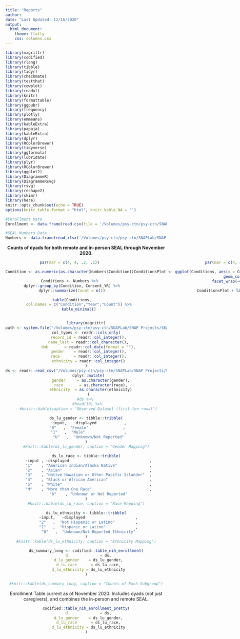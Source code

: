 ```yaml
---
title: "Reports"
author: 
date: "Last Updated: 12/16/2020"
output: 
  html_document:
    theme: flatly
    css: columns.css
---
```


```r

library(magrittr)
library(codified)
library(rlang)
library(tibble)
library(tidyr)
library(checkmate)
library(testthat)
library(cowplot)
library(readxl)
library(knitr)
library(formattable)
library(ggpubr)
library(frequency)
library(plotly)
library(emmeans)
library(kableExtra)
library(papaja)
library(kableExtra)
library(dplyr)
library(RColorBrewer)
library(tidyverse)
library(ggformula)
library(lubridate)
library(plyr)
library(RColorBrewer)
library(ggplot2)
library(DiagrammeR)
library(DiagrammeRsvg)
library(rsvg)
library(reshape2)
library(skimr)
library(here)
knitr::opts_chunk$set(echo = TRUE)
options(knitr.table.format = "html", knitr.kable.NA = '') 
```


```r
#Enrollment Data
Enrollment <- data.frame(read.csv(file = '/Volumes/psy-ctn/psy-ctn/SNAPLab/SNAP Projects/SEAL/Data Management/Enrollment_Table/Enrollment_Table15DEC2020_Rversion.csv'))

#SEAL Numbers Data
Numbers <- data.frame(read_xlsx('/Volumes/psy-ctn/psy-ctn/SNAPLab/SNAP Projects/SEAL/Data Management/Enrollment_Table/SEAL_Numbers_16DEC2020.xlsx','Current_Data'))

```


<center>
**Counts of dyads for both remote and in-person SEAL through November 2020.** 
<center>




:::: {style="display: flex;"}

::: {}
```r
par(mar = c(4, 4, .2, .1))

Condition <- as.numeric(as.character(Numbers$Condition))

Conditions <- Numbers %>%
  dplyr::group_by(Condition, Consent_YR) %>%
  dplyr::summarize(Count = n())

  kable(Conditions,
        col.names = c("Condition","Year","Count")) %>%
        kable_minimal()

```
:::

::: {}
```r
par(mar = c(4, 4, .2, .1))

ConditionsPlot <- ggplot(Conditions, aes(x = Consent_YR, y = Count, fill = Condition)) +
  geom_col() +
  facet_wrap(~Condition)

ConditionsPlot + labs(x = "Year")
```
:::

::::
```r

library(magrittr)
path <- system.file("/Volumes/psy-ctn/psy-ctn/SNAPLab/SNAP Projects/SEAL/Data Management/Enrollment_Table/Enrollment_Table15DEC2020_Rversion.csv", package="codified")
col_types <- readr::cols_only(
  record_id = readr::col_integer(),
  name_last = readr::col_character(),
  dob       = readr::col_date(format = ""),
  gender    = readr::col_integer(),
  race      = readr::col_integer(),
  ethnicity = readr::col_integer()
)
ds <- readr::read_csv("/Volumes/psy-ctn/psy-ctn/SNAPLab/SNAP Projects/SEAL/Data Management/Enrollment_Table/Enrollment_Table15DEC2020_Rversion.csv") %>%
  dplyr::mutate(
    gender     = as.character(gender),
    race       = as.character(race),
    ethnicity  = as.character(ethnicity)
  )
#ds %>% 
  #head(10) %>% 
  #knitr::kable(caption = "Observed Dataset (first ten rows)")
```

```r
ds_lu_gender <- tibble::tribble(
  ~input,   ~displayed            ,
  "0"   ,  "Female"               , 
  "1"   ,  "Male"                 ,
  "U"   ,  "Unknown/Not Reported"
)
#knitr::kable(ds_lu_gender, caption = "Gender Mapping")
```

```r
ds_lu_race <- tibble::tribble(
  ~input , ~displayed                                   ,
  "1"    , "American Indian/Alaska Native"              ,
  "2"    , "Asian"                                      ,
  "3"    , "Native Hawaiian or Other Pacific Islander"  ,
  "4"    , "Black or African American"                  ,
  "5"    , "White"                                      ,
  "M"    , "More than One Race"                         ,
  "6"    , "Unknown or Not Reported"
)
#knitr::kable(ds_lu_race, caption = "Race Mapping")
```

```r
ds_lu_ethnicity <- tibble::tribble(
  ~input,   ~displayed                      ,
  "2"   ,  "Not Hispanic or Latino"         ,
  "1"   ,  "Hispanic or Latino"             ,
  "0"   ,  "Unknown/Not Reported Ethnicity"
)
#knitr::kable(ds_lu_ethnicity, caption = "Ethnicity Mapping")
```

```r
ds_summary_long <- codified::table_nih_enrollment(
  d              = ds,
  d_lu_gender    = ds_lu_gender,
  d_lu_race      = ds_lu_race,
  d_lu_ethnicity = ds_lu_ethnicity
)

#knitr::kable(ds_summary_long, caption = "Counts of Each Subgroup")
```

Enrollment Table current as of November 2020. Includes dyads (not just caregivers), and combines the in-person and remote SEAL.

```r
codified::table_nih_enrollment_pretty(
  d              = ds,
  d_lu_gender    = ds_lu_gender,
  d_lu_race      = ds_lu_race,
  d_lu_ethnicity = ds_lu_ethnicity
)
```
